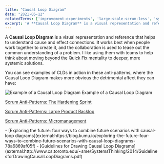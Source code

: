 ```yaml
---
title: "Causal Loop Diagram"
date: "2021-05-12"
relatedTerms: ['improvement-experiments', 'large-scale-scrum-less', 'systems-thinking']
excerpt: 'A **Causal Loop Diagram** is a visual representation and reference that helps to'
---
```


A **Causal Loop Diagram** is a visual representation and reference that helps to understand cause and effect connections. It works best when people work together to create it, and the collaboration is used to tease out the common understanding of a problem. I like using them with teams to help think about moving beyond the Quick Fix mentality to deeper, more systemic solutions.

You can see examples of CLDs in action in these anti-patterns, where the Causal Loop Diagram makes more obvious the detrimental affect they can have:

![Example of a Causal Loop Diagram](src/content/glossary/causal-loop-diagram/images/Causal-Loop-Diagram.jpg) Example of a Causal Loop Diagram 

[Scrum Anti-Patterns: The Hardening Sprint](/blog/antipattern-hardening-sprint)

[Scrum Anti-Patterns: Large Product Backlog](external:https://resources.scrumalliance.org/Article/scrum-anti-patterns-large-product-backlog)

[Scrum Anti-Patterns: Micromanagement](/blog/scrum-anti-patterns-micromanagement)

<HighlightBox heading="Resource Links" variant="resourceLinks">
- [Exploring the future: four ways to combine future scenarios with causal-loop diagrams](external:https://blog.kumu.io/exploring-the-future-four-ways-to-combine-future-scenarios-with-causal-loop-diagrams-78a6869af05f)
- [Guidelines for Drawing Causal Loop Diagrams](external:http://www.cs.toronto.edu/~sme/SystemsThinking/2014/GuidelinesforDrawingCausalLoopDiagrams.pdf)
</HighlightBox>
